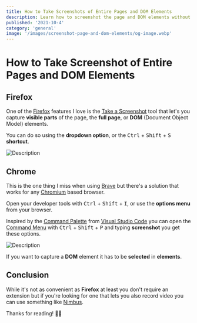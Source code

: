 ```yaml
---
title: How to Take Screenshots of Entire Pages and DOM Elements
description: Learn how to screenshot the page and DOM elements without extensions
published: '2021-10-4'
category: 'general'
image: '/images/screenshot-page-and-dom-elements/og-image.webp'
---
```


# How to Take Screenshot of Entire Pages and DOM Elements

## Firefox

One of the [Firefox](https://www.mozilla.org/en-US/firefox/new/) features I love is the [Take a Screenshot](https://support.mozilla.org/en-US/kb/take-screenshots-firefox) tool that let's you capture **visible parts** of the page, the **full page**, or **DOM** (Document Object Model) elements.

You can do so using the **dropdown option**, or the <kbd>Ctrl</kbd> + <kbd>Shift</kbd> + <kbd>S</kbd> **shortcut**.

<Image
  height={362}
  width={1026}
  src="/images/screenshot-page-and-dom-elements/firefox-screenshot.webp"
  alt="Description"
/>

## Chrome

This is the one thing I miss when using [Brave](https://brave.com/) but there's a solution that works for any [Chromium](<https://en.wikipedia.org/wiki/Chromium_(web_browser)>) based browser.

Open your developer tools with <kbd>Ctrl</kbd> + <kbd>Shift</kbd> + <kbd>I</kbd>, or use the **options menu** from your browser.

Inspired by the [Command Palette](https://code.visualstudio.com/docs/getstarted/userinterface#_command-palette) from [Visual Studio Code](https://code.visualstudio.com/) you can open the [Command Menu](https://developer.chrome.com/docs/devtools/command-menu/) with <kbd>Ctrl</kbd> + <kbd>Shift</kbd> + <kbd>P</kbd> and typing **screenshot** you get these options.

<Image
  height={729}
  width={1034}
  src="/images/screenshot-page-and-dom-elements/brave-screenshot.webp"
  alt="Description"
/>

If you want to capture a **DOM** element it has to be **selected** in **elements**.

## Conclusion

While it's not as convenient as **Firefox** at least you don't require an extension but if you're looking for one that lets you also record video you can use something like [Nimbus](https://chrome.google.com/webstore/detail/nimbus-screenshot-screen/bpconcjcammlapcogcnnelfmaeghhagj?hl=en).

Thanks for reading! 🏄‍♀️
